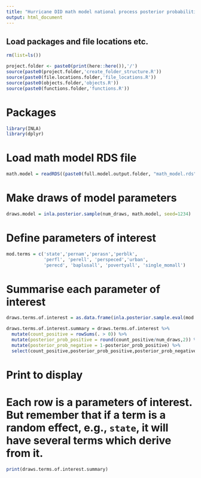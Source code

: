 ```yaml
---
title: "Hurricane DID math model national process posterior probabilities"
output: html_document
---
```


## Load packages and file locations etc.
```r
rm(list=ls())

project.folder <- paste0(print(here::here()),'/')
source(paste0(project.folder,'create_folder_structure.R'))
source(paste0(file.locations.folder,'file_locations.R'))
source(paste0(objects.folder,'objects.R'))
source(paste0(functions.folder,'functions.R'))
```

# Packages
```r
library(INLA)
library(dplyr)
```

# Load math model RDS file
```r
math.model = readRDS((paste0(full.model.output.folder, "math_model.rds")))
```

# Make draws of model parameters
```r
draws.model = inla.posterior.sample(num_draws, math.model, seed=1234)
```

# Define parameters of interest
```r
mod.terms = c('state','pernam','perasn','perblk',
              'perfl', 'perell', 'perspeced','urban',
              'perecd', 'baplusall', 'povertyall', 'single_momall')
```

# Summarise each parameter of interest
```r
draws.terms.of.interest = as.data.frame(inla.posterior.sample.eval(mod.terms, draws.model))

draws.terms.of.interest.summary = draws.terms.of.interest %>%
  mutate(count_positive = rowSums(. > 0)) %>%
  mutate(posterior_prob_positive = round(count_positive/num_draws,2)) %>%
  mutate(posterior_prob_negative = 1-posterior_prob_positive) %>%
  select(count_positive,posterior_prob_positive,posterior_prob_negative)
```

# Print to display

# Each row is a parameters of interest. But remember that if a term is a random effect, e.g., `state`, it will have several terms which derive from it.
```r
print(draws.terms.of.interest.summary)
```